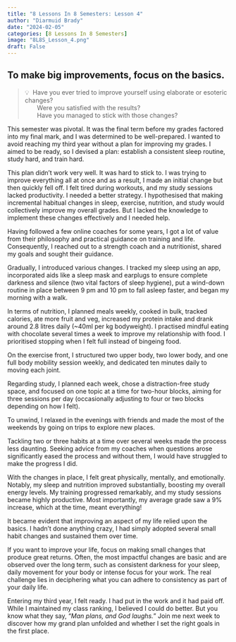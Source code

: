 ```yaml
---
title: "8 Lessons In 8 Semesters: Lesson 4"
author: "Diarmuid Brady"
date: "2024-02-05"
categories: [8 Lessons In 8 Semesters]
image: "8L8S_Lesson_4.png"
draft: False
---
```


## To make big improvements, focus on the basics.


> 💡&nbsp; Have you ever tried to improve yourself using elaborate or esoteric changes?  <br>
> &nbsp;&nbsp;&nbsp;&nbsp;&nbsp;&nbsp;&nbsp;Were you satisfied with the results? <br>
> &nbsp;&nbsp;&nbsp;&nbsp;&nbsp;&nbsp;&nbsp;Have you managed to stick with those changes? <br>

This semester was pivotal. It was the final term before my grades factored into my final mark, and I was determined to be well-prepared. I wanted to avoid reaching my third year without a plan for improving my grades. I aimed to be ready, so I devised a plan: establish a consistent sleep routine, study hard, and train hard.

This plan didn’t work very well. It was hard to stick to. I was trying to improve everything all at once and as a result, I made an initial change but then quickly fell off. I felt tired during workouts, and my study sessions lacked productivity. I needed a better strategy. I hypothesised that making incremental habitual changes in sleep, exercise, nutrition, and study would collectively improve my overall grades. But I lacked the knowledge to implement these changes effectively and I needed help.

Having followed a few online coaches for some years, I got a lot of value from their philosophy and practical guidance on training and life. Consequently, I reached out to a strength coach and a nutritionist, shared my goals and sought their guidance.

Gradually, I introduced various changes. I tracked my sleep using an app, incorporated aids like a sleep mask and earplugs to ensure complete darkness and silence (two vital factors of sleep hygiene), put a wind-down routine in place between 9 pm and 10 pm to fall asleep faster, and began my morning with a walk. 

In terms of nutrition, I planned meals weekly, cooked in bulk, tracked calories, ate more fruit and veg, increased my protein intake and drank around 2.8 litres daily (~40ml per kg bodyweight). I practised mindful eating with chocolate several times a week to improve my relationship with food. I prioritised stopping when I felt full instead of bingeing food. 

On the exercise front, I structured two upper body, two lower body, and one full body mobility session weekly, and dedicated ten minutes daily to moving each joint. 

Regarding study, I planned each week, chose a distraction-free study space, and focused on one topic at a time for two-hour blocks, aiming for three sessions per day (occasionally adjusting to four or two blocks depending on how I felt). 

To unwind, I relaxed in the evenings with friends and made the most of the weekends by going on trips to explore new places.

Tackling two or three habits at a time over several weeks made the process less daunting. Seeking advice from my coaches when questions arose significantly eased the process and without them, I would have struggled to make the progress I did.

With the changes in place, I felt great physically, mentally, and emotionally. Notably, my sleep and nutrition improved substantially, boosting my overall energy levels. My training progressed remarkably, and my study sessions became highly productive. Most importantly, my average grade saw a 9% increase, which at the time, meant everything!

It became evident that improving an aspect of my life relied upon the basics. I hadn’t done anything crazy, I had simply adopted several small habit changes and sustained them over time.

If you want to improve your life, focus on making small changes that produce great returns. Often, the most impactful changes are basic and are observed over the long term, such as consistent darkness for your sleep, daily movement for your body or intense focus for your work. The real challenge lies in deciphering what you can adhere to consistency as part of your daily life.

Entering my third year, I felt ready. I had put in the work and it had paid off. While I maintained my class ranking, I believed I could do better. But you know what they say, "*Man plans, and God laughs.*" Join me next week to discover how my grand plan unfolded and whether I set the right goals in the first place.